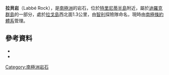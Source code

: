 {{coord|63|17|S|57|56|W|source:GNIS|display=title}}

'''拉貝岩'''（Labbé Rock），是[[南極洲|南極洲]]的岩石，位於[[特里尼蒂半島|特里尼蒂半島]]附近，屬於[[迪羅克群島|迪羅克群島]]的一部分，處於[[拉戈島|拉戈島]]西北面1.3公里，由[[智利|智利]]探險隊命名，現時由[[南極條約體系|南極條約體系]]管理。

==參考資料==
*{{cite gnis | type = antarid | id = 8333| name = Labbé Rock | accessdate = 2013-05-23}}
*{{usgs-gazetteer|id=8333|name = Labbé Rock}}

{{Antarctica-geo-stub}}
[[Category:南極洲岩石|Category:南極洲岩石]]